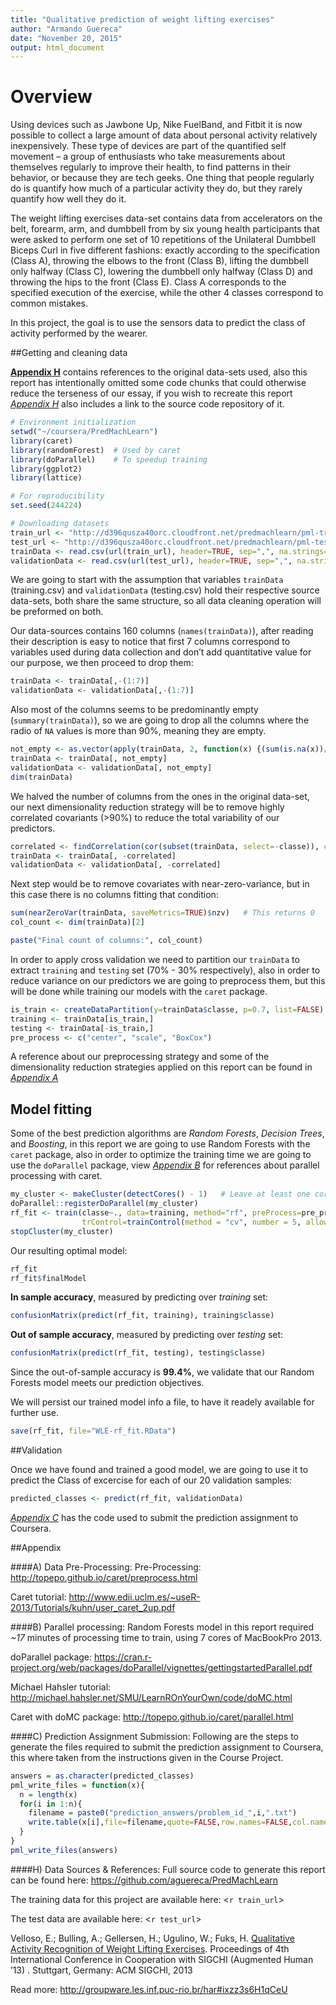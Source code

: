 ```yaml
---
title: "Qualitative prediction of weight lifting exercises"
author: "Armando Guereca"
date: "November 20, 2015"
output: html_document
---
```


# Overview

Using devices such as Jawbone Up, Nike FuelBand, and Fitbit it is now possible to collect a large amount of data about personal activity relatively inexpensively. These type of devices are part of the quantified self movement – a group of enthusiasts who take measurements about themselves regularly to improve their health, to find patterns in their behavior, or because they are tech geeks. One thing that people regularly do is quantify how much of a particular activity they do, but they rarely quantify how well they do it.

The weight lifting exercises data-set contains data from accelerators on the belt, forearm, arm, and dumbbell from by six young health participants that were asked to perform one set of 10 repetitions of the Unilateral Dumbbell Biceps Curl in five different fashions: exactly according to the specification (Class A), throwing the elbows to the front (Class B), lifting the dumbbell only halfway (Class C), lowering the dumbbell only halfway (Class D) and throwing the hips to the front (Class E).
Class A corresponds to the specified execution of the exercise, while the other 4 classes correspond to common mistakes. 

In this project, the goal is to use the sensors data to predict the class of activity performed by the wearer.

##Getting and cleaning data

[**Appendix H**](#appendinx-h) contains references to the original data-sets used, also this report has intentionally omitted some code chunks that could otherwise reduce the terseness of our essay, if you wish to recreate this report [*Appendix H*](#appendinx-h) also includes a link to the source code repository of it.

```r
# Environment initialization
setwd("~/coursera/PredMachLearn")
library(caret)
library(randomForest)  # Used by caret
library(doParallel)    # To speedup training
library(ggplot2)
library(lattice)

# For reproducibility
set.seed(244224)
```
```r
# Downloading datasets
train_url <- "http://d396qusza40orc.cloudfront.net/predmachlearn/pml-training.csv"
test_url <- "http://d396qusza40orc.cloudfront.net/predmachlearn/pml-testing.csv"
trainData <- read.csv(url(train_url), header=TRUE, sep=",", na.strings=c("NA","#DIV/0!",""))
validationData <- read.csv(url(test_url), header=TRUE, sep=",", na.strings=c("NA","#DIV/0!",""))
```

We are going to start with the assumption that variables `trainData` (training.csv) and `validationData` (testing.csv) hold their respective source data-sets, both share the same structure, so all data cleaning operation will be preformed on both. 

Our data-sources contains 160 columns (`names(trainData)`), after reading their description is easy to notice that first 7 columns correspond to variables used during data collection and don't add quantitative value for our purpose, we then proceed to drop them:
```r
trainData <- trainData[,-(1:7)]
validationData <- validationData[,-(1:7)]
```
Also most of the columns seems to be predominantly empty (`summary(trainData)`), so we are going to drop all the columns where the radio of `NA` values is more than 90%, meaning they are empty.
```r
not_empty <- as.vector(apply(trainData, 2, function(x) {(sum(is.na(x))/length(x)) < 0.9}))
trainData <- trainData[, not_empty]
validationData <- validationData[, not_empty]
dim(trainData)
```
We halved the number of columns from the ones in the original data-set, our next dimensionality reduction strategy will be to remove highly correlated covariants (>90%) to reduce the total variability of our predictors.
```r
correlated <- findCorrelation(cor(subset(trainData, select=-classe)), cutoff=0.9)
trainData <- trainData[, -correlated]
validationData <- validationData[, -correlated]
```
Next step would be to remove covariates with near-zero-variance, but in this case there is no columns fitting that condition:
```r
sum(nearZeroVar(trainData, saveMetrics=TRUE)$nzv)   # This returns 0
col_count <- dim(trainData)[2]
```
```r
paste("Final count of columns:", col_count)
```


In order to apply cross validation we need to partition our `trainData` to extract `training` and `testing` set (70% - 30% respectively), also in order to reduce variance on our predictors we are going to preprocess them, but this will be done while training our models with the `caret` package. 

```r
is_train <- createDataPartition(y=trainData$classe, p=0.7, list=FALSE)
training <- trainData[is_train,]
testing <- trainData[-is_train,]
pre_process <- c("center", "scale", "BoxCox")
```

A reference about our preprocessing strategy and some of the dimensionality reduction strategies applied on this report can be found in [*Appendix A*](#appendinx-a)


## Model fitting

Some of the best prediction algorithms are *Random Forests*, *Decision Trees*, and *Boosting*, in this report we are going to use Random Forests with the `caret` package, also in order to optimize the training time we are going to use the `doParallel` package, view [*Appendix B*](#appendinx-b) for references about parallel processing with caret.

```r
my_cluster <- makeCluster(detectCores() - 1)   # Leave at least one core to OS
doParallel::registerDoParallel(my_cluster)
rf_fit <- train(classe~., data=training, method="rf", preProcess=pre_process, prox=TRUE,
                trControl=trainControl(method = "cv", number = 5, allowParallel = TRUE))
stopCluster(my_cluster)
```
Our resulting optimal model:
```r
rf_fit
rf_fit$finalModel
```

**In sample accuracy**, measured by predicting over *training* set:
```r
confusionMatrix(predict(rf_fit, training), training$classe)
```

**Out of sample accuracy**, measured by predicting over *testing* set:
```r
confusionMatrix(predict(rf_fit, testing), testing$classe)
```


Since the out-of-sample accuracy is **99.4%**, we validate that our Random Forests model meets our prediction objectives.

We will persist our trained model info a file, to have it readely available for further use.
```r
save(rf_fit, file="WLE-rf_fit.RData")
```


##Validation

Once we have found and trained a good model, we are going to use it to predict the Class of excercise for each of our 20 validation samples:
```r
predicted_classes <- predict(rf_fit, validationData)
```

[*Appendix C*](#appendinx-c) has the code used to submit the prediction assignment to Coursera.




##Appendix

####A) Data Pre-Processing: <a name="appendinx-a"></a>
Pre-Processing: <http://topepo.github.io/caret/preprocess.html>

Caret tutorial: <http://www.edii.uclm.es/~useR-2013/Tutorials/kuhn/user_caret_2up.pdf>

####B) Parallel processing: <a name="appendinx-b"></a>
Random Forests model in this report required *~17* minutes of processing time to train, using 7 cores of MacBookPro 2013.

doParallel package: <https://cran.r-project.org/web/packages/doParallel/vignettes/gettingstartedParallel.pdf>

Michael Hahsler tutorial: <http://michael.hahsler.net/SMU/LearnROnYourOwn/code/doMC.html>

Caret with doMC package: <http://topepo.github.io/caret/parallel.html>

####C) Prediction Assignment Submission: <a name="appendinx-a"></a>
Following are the steps to generate the files required to submit the prediction assignment to Coursera, this where taken from the instructions given in the Course Project.

```r
answers = as.character(predicted_classes)
pml_write_files = function(x){
  n = length(x)
  for(i in 1:n){
    filename = paste0("prediction_answers/problem_id_",i,".txt")
    write.table(x[i],file=filename,quote=FALSE,row.names=FALSE,col.names=FALSE)
  }
}
pml_write_files(answers)
```

####H) Data Sources & References: <a name="appendinx-h"></a>
Full source code to generate this report can be found here: <https://github.com/aguereca/PredMachLearn>

The training data for this project are available here: <`r train_url`>

The test data are available here: <`r test_url`> 

Velloso, E.; Bulling, A.; Gellersen, H.; Ugulino, W.; Fuks, H. [Qualitative Activity Recognition of Weight Lifting Exercises](http://groupware.les.inf.puc-rio.br/work.jsf?p1=11201). Proceedings of 4th International Conference in Cooperation with SIGCHI (Augmented Human '13) . Stuttgart, Germany: ACM SIGCHI, 2013

Read more: <http://groupware.les.inf.puc-rio.br/har#ixzz3s6H1qCeU>